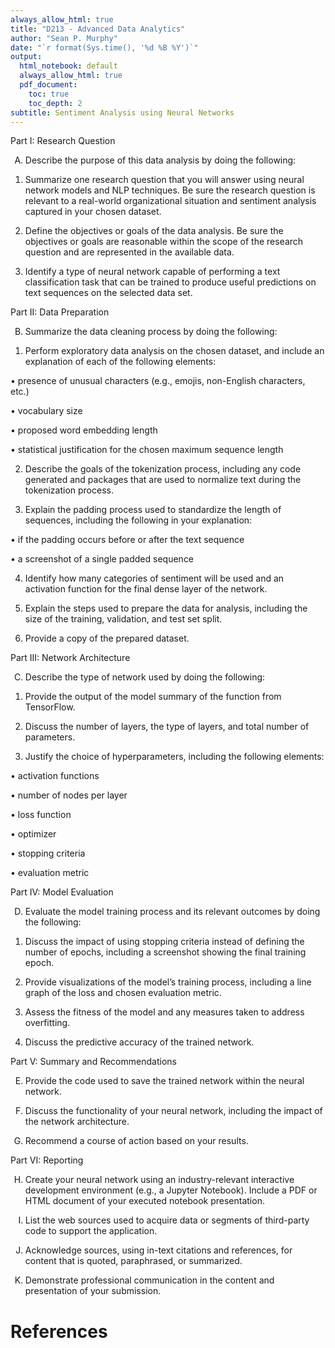 ```yaml
---
always_allow_html: true
title: "D213 - Advanced Data Analytics"
author: "Sean P. Murphy"
date: "`r format(Sys.time(), '%d %B %Y')`"
output:
  html_notebook: default
  always_allow_html: true
  pdf_document:
    toc: true
    toc_depth: 2
subtitle: Sentiment Analysis using Neural Networks
---
```



Part I:  Research Question

A.  Describe the purpose of this data analysis by doing the following:

1.  Summarize one research question that you will answer using neural network models and NLP techniques. Be sure the research question is relevant to a real-world organizational situation and sentiment analysis captured in your chosen dataset.

2.  Define the objectives or goals of the data analysis. Be sure the objectives or goals are reasonable within the scope of the research question and are represented in the available data.

3.  Identify a type of neural network capable of performing a text classification task that can be trained to produce useful predictions on text sequences on the selected data set.

Part II:  Data Preparation

B.  Summarize the data cleaning process by doing the following:

1.  Perform exploratory data analysis on the chosen dataset, and include an explanation of each of the following elements:

•   presence of unusual characters (e.g., emojis, non-English characters, etc.)

•   vocabulary size

•   proposed word embedding length

•   statistical justification for the chosen maximum sequence length

2.  Describe the goals of the tokenization process, including any code generated and packages that are used to normalize text during the tokenization process.

3.  Explain the padding process used to standardize the length of sequences, including the following in your explanation:

•   if the padding occurs before or after the text sequence

•   a screenshot of a single padded sequence

4.  Identify how many categories of sentiment will be used and an activation function for the final dense layer of the network.

5.  Explain the steps used to prepare the data for analysis, including the size of the training, validation, and test set split.

6.  Provide a copy of the prepared dataset.

Part III:  Network Architecture

C.  Describe the type of network used by doing the following:

1.  Provide the output of the model summary of the function from TensorFlow.

2.  Discuss the number of layers, the type of layers, and total number of parameters.

3.  Justify the choice of hyperparameters, including the following elements:

•   activation functions

•   number of nodes per layer

•   loss function

•   optimizer

•   stopping criteria

•   evaluation metric

Part IV:  Model Evaluation

D.  Evaluate the model training process and its relevant outcomes by doing the following:

1.  Discuss the impact of using stopping criteria instead of defining the number of epochs, including a screenshot showing the final training epoch.

2.  Provide visualizations of the model’s training process, including a line graph of the loss and chosen evaluation metric.

3.  Assess the fitness of the model and any measures taken to address overfitting.

4.  Discuss the predictive accuracy of the trained network.

Part V:  Summary and Recommendations

E.  Provide the code used to save the trained network within the neural network.

F.  Discuss the functionality of your neural network, including the impact of the network architecture.

G.  Recommend a course of action based on your results.


Part VI: Reporting

H.  Create your neural network using an industry-relevant interactive development environment (e.g., a Jupyter Notebook). Include a PDF or HTML document of your executed notebook presentation.

I.  List the web sources used to acquire data or segments of third-party code to support the application.

J.  Acknowledge sources, using in-text citations and references, for content that is quoted, paraphrased, or summarized.

K.  Demonstrate professional communication in the content and presentation of your submission.


# References

